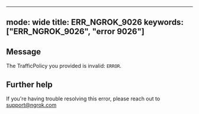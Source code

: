 
---
mode: wide
title: ERR_NGROK_9026
keywords: ["ERR_NGROK_9026", "error 9026"]
---

## Message
The TrafficPolicy you provided is invalid: `ERROR`.




## Further help
If you're having trouble resolving this error, please reach out to [support@ngrok.com](mailto:support@ngrok.com?subject=Help%20with%20ERR_NGROK_9026)

